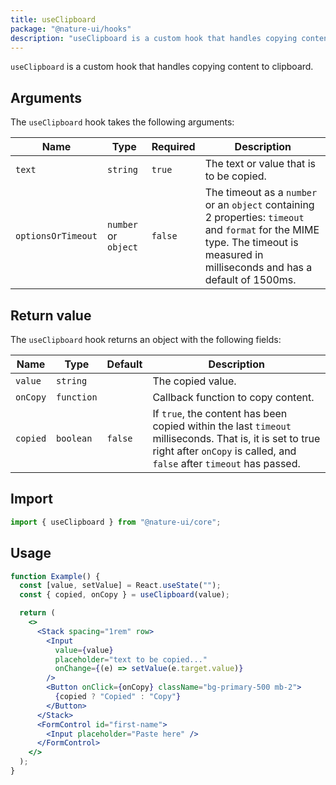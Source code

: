 ```yaml
---
title: useClipboard
package: "@nature-ui/hooks"
description: "useClipboard is a custom hook that handles copying content to clipboard."
---
```


`useClipboard` is a custom hook that handles copying content to clipboard.

## Arguments

The `useClipboard` hook takes the following arguments:

| Name               | Type                 | Required | Description                                                                                                                                                                      |
| ------------------ | -------------------- | -------- | -------------------------------------------------------------------------------------------------------------------------------------------------------------------------------- |
| `text`             | `string`             | `true`   | The text or value that is to be copied.                                                                                                                                          |
| `optionsOrTimeout` | `number` or `object` | `false`  | The timeout as a `number` or an `object` containing 2 properties: `timeout` and `format` for the MIME type. The timeout is measured in milliseconds and has a default of 1500ms. |

## Return value

The `useClipboard` hook returns an object with the following fields:

| Name     | Type       | Default | Description                                                                                                                                                                       |
| -------- | ---------- | ------- | --------------------------------------------------------------------------------------------------------------------------------------------------------------------------------- |
| `value`  | `string`   |         | The copied value.                                                                                                                                                                 |
| `onCopy` | `function` |         | Callback function to copy content.                                                                                                                                                |
| `copied` | `boolean`  | `false` | If `true`, the content has been copied within the last `timeout` milliseconds. That is, it is set to true right after `onCopy` is called, and `false` after `timeout` has passed. |

## Import

```js
import { useClipboard } from "@nature-ui/core";
```

## Usage

```jsx
function Example() {
  const [value, setValue] = React.useState("");
  const { copied, onCopy } = useClipboard(value);

  return (
    <>
      <Stack spacing="1rem" row>
        <Input
          value={value}
          placeholder="text to be copied..."
          onChange={(e) => setValue(e.target.value)}
        />
        <Button onClick={onCopy} className="bg-primary-500 mb-2">
          {copied ? "Copied" : "Copy"}
        </Button>
      </Stack>
      <FormControl id="first-name">
        <Input placeholder="Paste here" />
      </FormControl>
    </>
  );
}
```
